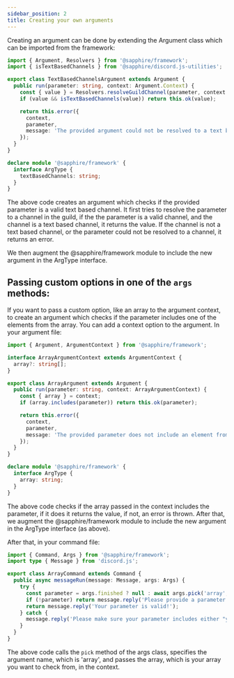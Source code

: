 ```yaml
---
sidebar_position: 2
title: Creating your own arguments
---
```


Creating an argument can be done by extending the Argument class which can be imported from the framework:

```typescript ts2esm2cjs {4|12}
import { Argument, Resolvers } from '@sapphire/framework';
import { isTextBasedChannels } from '@sapphire/discord.js-utilities';

export class TextBasedChannelsArgument extends Argument {
  public run(parameter: string, context: Argument.Context) {
    const { value } = Resolvers.resolveGuildChannel(parameter, context.message.guild!);
    if (value && isTextBasedChannels(value)) return this.ok(value);

    return this.error({
      context,
      parameter,
      message: 'The provided argument could not be resolved to a text based channel.'
    });
  }
}

declare module '@sapphire/framework' {
  interface ArgType {
    textBasedChannels: string;
  }
}
```

The above code creates an argument which checks if the provided parameter is a valid text based channel. It first tries
to resolve the parameter to a channel in the guild, if the the parameter is a valid channel, and the channel is a text
based channel, it returns the value. If the channel is not a text based channel, or the parameter could not be resolved
to a channel, it returns an error.

We then augment the @sapphire/framework module to include the new argument in the ArgType interface.

## Passing custom options in one of the `args` methods:

If you want to pass a custom option, like an array to the argument context, to create an argument which checks if the
parameter includes one of the elements from the array. You can add a context option to the argument. In your argument
file:

```typescript ts2esm2cjs {3|15}
import { Argument, ArgumentContext } from '@sapphire/framework';

interface ArrayArgumentContext extends ArgumentContext {
  array?: string[];
}

export class ArrayArgument extends Argument {
  public run(parameter: string, context: ArrayArgumentContext) {
    const { array } = context;
    if (array.includes(parameter)) return this.ok(parameter);

    return this.error({
      context,
      parameter,
      message: 'The provided parameter does not include an element from the array.'
    });
  }
}

declare module '@sapphire/framework' {
  interface ArgType {
    array: string;
  }
}
```

The above code checks if the array passed in the context includes the parameter, if it does it returns the value, if
not, an error is thrown. After that, we augment the @sapphire/framework module to include the new argument in the
ArgType interface (as above).

After that, in your command file:

```typescript ts2esm2cjs {1|10}
import { Command, Args } from '@sapphire/framework';
import type { Message } from 'discord.js';

export class ArrayCommand extends Command {
  public async messageRun(message: Message, args: Args) {
    try {
      const parameter = args.finished ? null : await args.pick('array', { array: ['yes', 'no'] });
      if (!parameter) return message.reply('Please provide a parameter');
      return message.reply('Your parameter is valid!');
    } catch {
      message.reply('Please make sure your parameter includes either "yes" or "no"');
    }
  }
}
```

The above code calls the `pick` method of the args class, specifies the argument name, which is 'array', and passes the
array, which is your array you want to check from, in the context.
